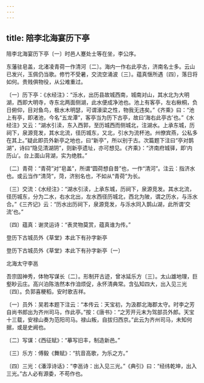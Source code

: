 ```yaml
---
---
---
```

title: 陪李北海宴历下亭
---



陪李北海宴历下亭〔一〕时邑人蹇处士等在坐，李公序。


东藩驻皂盖，北渚凌青荷一作清河〔二〕。海内一作右此亭古，济南名士多。云山已发兴，玉佩仍当歌。修竹不受暑，交流空涌波〔三〕。蕴真惬所遇〔四〕，落日将如何。贵贱俱物役，从公难重过。

〔一〕历下亭：《水经注》：“泺水，出历县故城西南，城南对山，其水北为大明湖，西即大明寺，寺东北两面侧湖，此水便成净池也。池上有客亭，左右楸桐，负日俯仰，目对鱼鸟，极水木明瑟，可谓濠梁之性，物我无违矣。”《齐乘》曰：“池上有亭，即渚池，今名“五龙潭”，客亭当为历下古亭，故曰‘海右此亭古’也。”《水经注》又云：“湖水引渎，东入西郭，至历城西而侧城北，注湖水。上承东城，历祠下，泉源竞发，其水北流，径历城东，又北，引水为流杯池。州僚宾燕，公私多在其上。”疑此即员外新亭之地也，曰“新亭”，所以别于古。次篇题下注曰“亭对鹊湖”，诗曰“隐见清湖阴”，则新亭遗址，亦可想见。《齐乘》：“济南府城驿，即‘内历山’。台上面山背湖，实为绝胜。”

〔二〕青荷：“青荷”对“皂盖”，所谓“圆荷想自昔”也，一作“清河”。注云：指济水也。或云当作“清菏”，菏，济别名也，不如从“青荷”为长。

〔三〕交流：《水经注》：“湖水引渎，上承东城，历祠下，泉源竞发。其水北流，径历城东，分为二水，右水北出，左水西径历城北，西北为陂，谓之历水，与泺水合。”《三齐记》云：“历水出历祠下，泉源竞发，与泺水同入鹊山湖，此所谓‘交流’也。”

〔四〕蕴真：谢灵运诗：“表灵物莫赏，蕴真谁为传。”





登历下古城员外《草堂》本此下有孙字新亭

登历下古城员外《草堂》本此下有孙字新亭〔一〕


北海太守李邕

吾宗固神秀，体物写谋长〔二〕。形制开古迹，曾冰延乐方〔三〕。太山雄地理，巨壑眇云庄。高兴泊陈浩然本作洎烦促，永怀清典常。含弘知四大，出入见三光〔四〕。负郭喜粳稻，安时歌吉祥。

〔一〕员外：吴若本题下注云：“本传云：天宝初，为汲郡北海郡太守。时李之芳自尚书郎出为齐州司马，作此亭。”按：《唐书》：“之芳开元末为驾部员外郎。天宝十三载，安禄山奏为范阳司马。禄山叛，自拔归西京。”此云为齐州司马，未知何据，或是史阙也。

〔二〕写谋：《西征赋》：“摹写旧丰，制造新邑。”

〔三〕乐方：傅毅《舞赋》：“抗音高歌，为乐之方。”

〔四〕三光：《潘淳诗话》：“李邕诗：出入见三光。”《典引》曰：“经纬乾坤，出入三光。”古人必有源委，不苟作也。